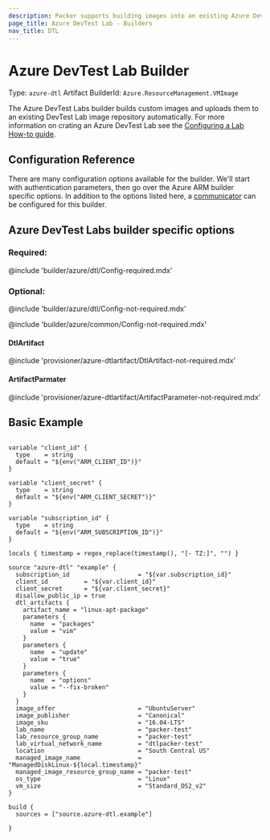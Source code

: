 ```yaml
---
description: Packer supports building images into an existing Azure Dev Test Lab.
page_title: Azure DevTest Lab - Builders
nav_title: DTL
---
```


# Azure DevTest Lab Builder

Type: `azure-dtl`
Artifact BuilderId: `Azure.ResourceManagement.VMImage`

The Azure DevTest Labs builder builds custom images and uploads them to an existing DevTest Lab image repository automatically.
For more information on crating an Azure DevTest Lab see the [Configuring a Lab How-to guide](https://docs.microsoft.com/en-us/azure/devtest-labs/devtest-lab-create-lab).

## Configuration Reference

There are many configuration options available for the builder. We'll start
with authentication parameters, then go over the Azure ARM builder specific
options. In addition to the options listed here, a [communicator](/packer/docs/templates/legacy_json_templates/communicator) can be configured for this builder.

## Azure DevTest Labs builder specific options

### Required:

@include 'builder/azure/dtl/Config-required.mdx'

### Optional:

@include 'builder/azure/dtl/Config-not-required.mdx'

@include 'builder/azure/common/Config-not-required.mdx'

#### DtlArtifact
@include 'provisioner/azure-dtlartifact/DtlArtifact-not-required.mdx'

#### ArtifactParmater
@include 'provisioner/azure-dtlartifact/ArtifactParameter-not-required.mdx'


## Basic Example

```hcl

variable "client_id" {
  type    = string
  default = "${env("ARM_CLIENT_ID")}"
}

variable "client_secret" {
  type    = string
  default = "${env("ARM_CLIENT_SECRET")}"
}

variable "subscription_id" {
  type    = string
  default = "${env("ARM_SUBSCRIPTION_ID")}"
}

locals { timestamp = regex_replace(timestamp(), "[- TZ:]", "") }

source "azure-dtl" "example" {
  subscription_id                   = "${var.subscription_id}"
  client_id          = "${var.client_id}"
  client_secret      = "${var.client_secret}"
  disallow_public_ip = true
  dtl_artifacts {
    artifact_name = "linux-apt-package"
    parameters {
      name  = "packages"
      value = "vim"
    }
    parameters {
      name  = "update"
      value = "true"
    }
    parameters {
      name  = "options"
      value = "--fix-broken"
    }
  }
  image_offer                       = "UbuntuServer"
  image_publisher                   = "Canonical"
  image_sku                         = "16.04-LTS"
  lab_name                          = "packer-test"
  lab_resource_group_name           = "packer-test"
  lab_virtual_network_name          = "dtlpacker-test"
  location                          = "South Central US"
  managed_image_name                = "ManagedDiskLinux-${local.timestamp}"
  managed_image_resource_group_name = "packer-test"
  os_type                           = "Linux"
  vm_size                           = "Standard_DS2_v2"
}

build {
  sources = ["source.azure-dtl.example"]

}
```
